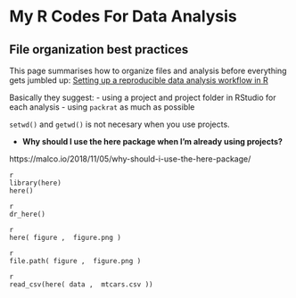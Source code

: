 
# My R Codes For Data Analysis 



## File organization best practices

This page summarises how to organize files and analysis before everything gets jumbled up:
[Setting up a reproducible data analysis workflow in R](https://andrewbtran.github.io/NICAR/2018/workflow/docs/01-workflow_intro.html)

Basically they suggest:
- using a project and project folder in RStudio for each analysis
- using `packrat` as much as possible

`setwd()` and `getwd()` is not necesary when you use projects.





- **Why should I use the here package when I'm already using projects?**

https://malco.io/2018/11/05/why-should-i-use-the-here-package/


```
{r eval=FALSE, include=FALSE, echo=TRUE}
library(here)
here()
```

```
{r eval=FALSE, include=FALSE, echo=TRUE}
dr_here()
```

```
{r eval=FALSE, include=FALSE, echo=TRUE}
here( figure ,  figure.png )
```

```
{r eval=FALSE, include=FALSE, echo=TRUE}
file.path( figure ,  figure.png )
```

```
{r eval=FALSE, include=FALSE, echo=TRUE}
read_csv(here( data ,  mtcars.csv ))
```

